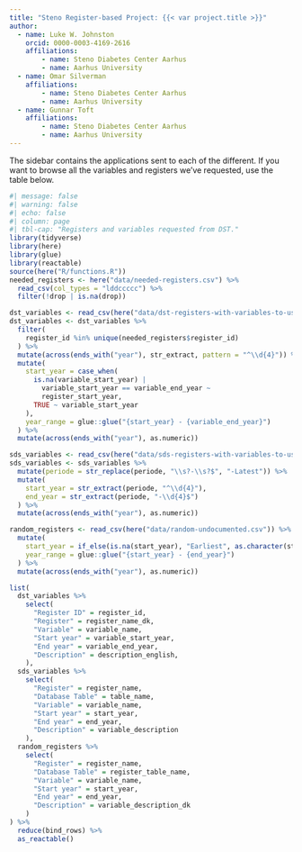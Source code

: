 ```yaml
---
title: "Steno Register-based Project: {{< var project.title >}}"
author:
  - name: Luke W. Johnston
    orcid: 0000-0003-4169-2616
    affiliations: 
        - name: Steno Diabetes Center Aarhus
        - name: Aarhus University
  - name: Omar Silverman
    affiliations: 
        - name: Steno Diabetes Center Aarhus
        - name: Aarhus University
  - name: Gunnar Toft
    affiliations: 
        - name: Steno Diabetes Center Aarhus
        - name: Aarhus University
---
```


The sidebar contains the applications sent to each of the different. If
you want to browse all the variables and registers we've requested, use
the table below.

```r
#| message: false
#| warning: false
#| echo: false
#| column: page
#| tbl-cap: "Registers and variables requested from DST."
library(tidyverse)
library(here)
library(glue)
library(reactable)
source(here("R/functions.R"))
needed_registers <- here("data/needed-registers.csv") %>%
  read_csv(col_types = "lddccccc") %>%
  filter(!drop | is.na(drop))

dst_variables <- read_csv(here("data/dst-registers-with-variables-to-use.csv"))
dst_variables <- dst_variables %>%
  filter(
    register_id %in% unique(needed_registers$register_id)
  ) %>%
  mutate(across(ends_with("year"), str_extract, pattern = "^\\d{4}")) %>%
  mutate(
    start_year = case_when(
      is.na(variable_start_year) |
        variable_start_year == variable_end_year ~
        register_start_year,
      TRUE ~ variable_start_year
    ),
    year_range = glue::glue("{start_year} - {variable_end_year}")
  ) %>%
  mutate(across(ends_with("year"), as.numeric))

sds_variables <- read_csv(here("data/sds-registers-with-variables-to-use.csv"))
sds_variables <- sds_variables %>%
  mutate(periode = str_replace(periode, "\\s?-\\s?$", "-Latest")) %>%
  mutate(
    start_year = str_extract(periode, "^\\d{4}"),
    end_year = str_extract(periode, "-\\d{4}$")
  ) %>%
  mutate(across(ends_with("year"), as.numeric))

random_registers <- read_csv(here("data/random-undocumented.csv")) %>%
  mutate(
    start_year = if_else(is.na(start_year), "Earliest", as.character(start_year)),
    year_range = glue::glue("{start_year} - {end_year}")
  ) %>%
  mutate(across(ends_with("year"), as.numeric))

list(
  dst_variables %>%
    select(
      "Register ID" = register_id,
      "Register" = register_name_dk,
      "Variable" = variable_name,
      "Start year" = variable_start_year,
      "End year" = variable_end_year,
      "Description" = description_english,
    ),
  sds_variables %>%
    select(
      "Register" = register_name,
      "Database Table" = table_name,
      "Variable" = variable_name,
      "Start year" = start_year,
      "End year" = end_year,
      "Description" = variable_description
    ),
  random_registers %>%
    select(
      "Register" = register_name,
      "Database Table" = register_table_name,
      "Variable" = variable_name,
      "Start year" = start_year,
      "End year" = end_year,
      "Description" = variable_description_dk
    )
) %>%
  reduce(bind_rows) %>%
  as_reactable()
```
